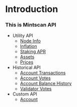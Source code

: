 # Introduction

### This is Mintscan API

- Utility API
  - [Node Info](/mintscan-api/utilities/node-info)
  - [Inflation](/mintscan-api/utilities/inflation)
  - [Staking APR](/mintscan-api/utilities/staking-apr)
  - [Assets](/mintscan-api/utilities/assets)
  - [Prices](/mintscan-api/utilities/prices)
- Historical API
  - [Account Transactions](/mintscan-api/historical/account-transactions)
  - [Account Votes](/mintscan-api/historical/account-votes)
  - [Account Balance History](/mintscan-api/historical/account-balance-history)
  - [Validator Votes](/mintscan-api/historical/validator-votes)
- Custom API
  - [Account](/mintscan-api/custom/account)
